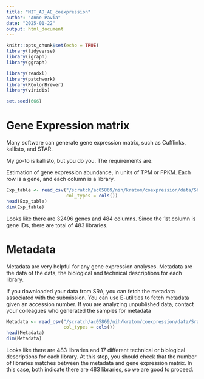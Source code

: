 ```yaml
---
title: "MIT_AD_AE_coexpression"
author: "Anne Pavia"
date: "2025-01-22"
output: html_document
---
```


```r
knitr::opts_chunk$set(echo = TRUE)
library(tidyverse)
library(igraph)
library(ggraph)

library(readxl)
library(patchwork)
library(RColorBrewer)
library(viridis)

set.seed(666)
```

# Gene Expression matrix

Many software can generate gene expression matrix, such as Cufflinks, kallisto, and STAR.

My go-to is kallisto, but you do you. The requirements are:

Estimation of gene expression abundance, in units of TPM or FPKM.
Each row is a gene, and each column is a library.
```r
Exp_table <- read_csv("/scratch/ac05869/nih/kratom/coexpression/data/Shinozaki_tpm_representative_transcripts.csv",
                      col_types = cols())
head(Exp_table)
dim(Exp_table)
```

Looks like there are 32496 genes and 484 columns. Since the 1st column is gene IDs, there are total of 483 libraries.

# Metadata

Metadata are very helpful for any gene expression analyses. Metadata are the data of the data, the biological and technical descriptions for each library.

If you downloaded your data from SRA, you can fetch the metadata associated with the submission. You can use E-utilities to fetch metadata given an accession number.
If you are analyzing unpublished data, contact your colleagues who generated the samples for metadata

```r
Metadata <- read_csv("/scratch/ac05869/nih/kratom/coexpression/data/SraRunTable.csv",
                     col_types = cols())
head(Metadata)
dim(Metadata)
```

Looks like there are 483 libraries and 17 different technical or biological descriptions for each library. At this step, you should check that the number of libraries matches between the metadata and gene expression matrix. In this case, both indicate there are 483 libraries, so we are good to proceed.
